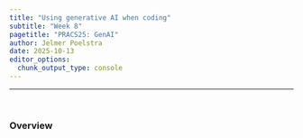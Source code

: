 ```yaml
---
title: "Using generative AI when coding"
subtitle: "Week 8"
pagetitle: "PRACS25: GenAI"
author: Jelmer Poelstra
date: 2025-10-13
editor_options: 
  chunk_output_type: console
---
```


----------------------------------------------------------------------------------------------------

<br>

### Overview {-}

<br>
